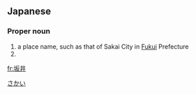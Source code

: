 ==Japanese==
{{wikipedia|lang=ja}}
{{ja-kanjitab|さか|い|yomi=k}}

===Proper noun===
{{ja-pos|proper|さかい}}

# a place name, such as that of Sakai City in [[Fukui]] Prefecture
# {{surname|lang=ja|sort=さかい}}

[[Category:ja:Cities|さかい]]

[[fr:坂井]]